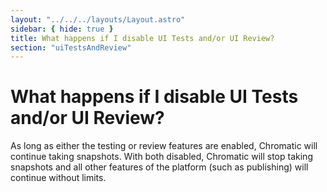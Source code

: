 ```yaml
---
layout: "../../../layouts/Layout.astro"
sidebar: { hide: true }
title: What happens if I disable UI Tests and/or UI Review?
section: "uiTestsAndReview"
---
```


# What happens if I disable UI Tests and/or UI Review?

As long as either the testing or review features are enabled, Chromatic will continue taking snapshots. With both disabled, Chromatic will stop taking snapshots and all other features of the platform (such as publishing) will continue without limits.
